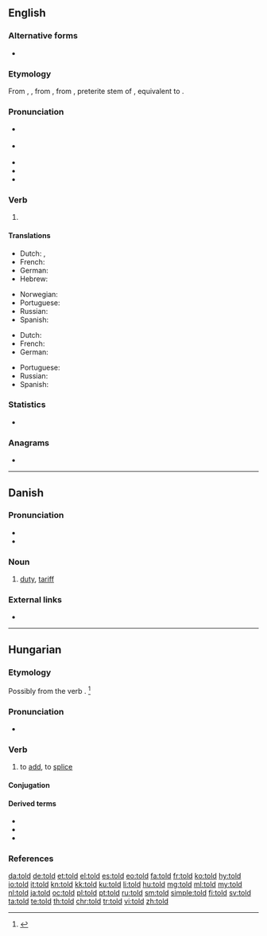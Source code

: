==English==

===Alternative forms===
* {{l|en|tol'}}

===Etymology===
From {{inh|en|enm|tolde}}, {{m|enm|talde|pos=first and third person singular preterite}}, from {{inh|en|ang|tealde|pos=first and third person singular preterite}}, from {{der|en|gem-pro|*talid-}}, preterite stem of {{der|en|gem-pro|*taljaną||to count; tell}}, equivalent to {{suffix|en|tell|ed|nocat=1}}.  

===Pronunciation===
* {{a|RP}} {{IPA|/təʊld/|/tɔʊld/|lang=en}}
* {{a|US}} {{IPA|/toʊld/|lang=en}}
* {{audio|en-us-told.ogg|Audio (US)|lang=en}}
* {{rhymes|əʊld|lang=en}}
* {{homophones|lang=en|tolled}}

===Verb===
{{head|en|verb form}}

# {{en-past of|tell}}

====Translations====
{{trans-top|simple past tense}}
* Dutch: {{t+|nl|vertelde}}, {{t+|nl|vertelden}}
* French: {{t+|fr|dit|alt=a dit}}
* German: {{t+|de|sagte}}
* Hebrew: {{t|he|לספר|sc=Hebr}}
{{trans-mid}}
* Norwegian: {{t|no|fortalte}}
* Portuguese: {{t+|pt|disse}}
* Russian: {{t+|ru|сказа́л}}
* Spanish: {{t+|es|dijo}}
{{trans-bottom}}

{{trans-top|past participle}}
* Dutch: {{t+|nl|verteld}}
* French: {{t+|fr|dit}}
* German: {{t+|de|gesagt}}
{{trans-mid}}
* Portuguese: {{t+|pt|dito}}
* Russian: {{t+|ru|сказа́вший}}
* Spanish: {{t+|es|dicho}}
{{trans-bottom}}

===Statistics===
* {{rank|world|thing|set|196|told|both|having|look}}

===Anagrams===
* {{l|en|dolt}}

----

==Danish==

===Pronunciation===
* {{IPA|/tɔl/|[tˢʌlˀ]|lang=da}}
* {{homophones|tolv|lang=da}}

===Noun===
{{da-noun|en|-}}

# [[duty]], [[tariff]] {{gloss|tax placed on imports or exports}}

===External links===
* {{pedialite|lang=da}}

----

==Hungarian==

===Etymology===
Possibly from the verb {{hu-suffix|tol|d|t2=frequentative suffix|pos=v}}. <ref>{{R:Zaicz 2006}}</ref>

===Pronunciation===
* {{hu-IPA}}

===Verb===
{{hu-verb}}

# to [[add]], to [[splice]]

====Conjugation====
{{hu-conj-ok|to|l|d}}

====Derived terms====
* {{l|hu|toldalék}}
* {{l|hu|toldás}}
* {{l|hu|toldoz}}
{{hu-verbpref|told|ki|meg}}

===References===
<references/>

[[da:told]]
[[de:told]]
[[et:told]]
[[el:told]]
[[es:told]]
[[eo:told]]
[[fa:told]]
[[fr:told]]
[[ko:told]]
[[hy:told]]
[[io:told]]
[[it:told]]
[[kn:told]]
[[kk:told]]
[[ku:told]]
[[li:told]]
[[hu:told]]
[[mg:told]]
[[ml:told]]
[[my:told]]
[[nl:told]]
[[ja:told]]
[[oc:told]]
[[pl:told]]
[[pt:told]]
[[ru:told]]
[[sm:told]]
[[simple:told]]
[[fi:told]]
[[sv:told]]
[[ta:told]]
[[te:told]]
[[th:told]]
[[chr:told]]
[[tr:told]]
[[vi:told]]
[[zh:told]]